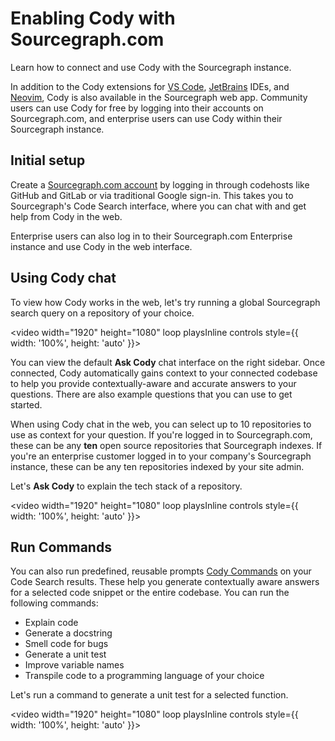 # Enabling Cody with Sourcegraph.com

<p className="subtitle"> Learn how to connect and use Cody with the Sourcegraph instance.</p>

In addition to the Cody extensions for [VS Code](/cody/cody-clients/install-vscode), [JetBrains](/cody/cody-clients/install-jetbrains) IDEs, and [Neovim](/cody/cody-clients/install-neovim), Cody is also available in the Sourcegraph web app. Community users can use Cody for free by logging into their accounts on Sourcegraph.com, and enterprise users can use Cody within their Sourcegraph instance.

<LinkCards>
  <LinkCard href="https://sourcegraph.com/sign-in?returnTo=/search" imgSrc="https://sourcegraph.com/.assets/img/sourcegraph-mark.svg" imgAlt="Cody for Web" title="Cody for Web" description="Use Cody in the Sourcegraph Web App." />
</LinkCards>

## Initial setup

Create a [Sourcegraph.com account](https://sourcegraph.com/sign-up) by logging in through codehosts like GitHub and GitLab or via traditional Google sign-in. This takes you to Sourcegraph's Code Search interface, where you can chat with and get help from Cody in the web.

Enterprise users can also log in to their Sourcegraph.com Enterprise instance and use Cody in the web interface.

## Using Cody chat

To view how Cody works in the web, let's try running a global Sourcegraph search query on a repository of your choice.

<video width="1920" height="1080" loop playsInline controls style={{ width: '100%', height: 'auto' }}>
  <source src="https://storage.googleapis.com/sourcegraph-assets/Docs/Media/run-search-query.mp4" type="video/mp4"/>
</video>

You can view the default **Ask Cody** chat interface on the right sidebar. Once connected, Cody automatically gains context to your connected codebase to help you provide contextually-aware and accurate answers to your questions. There are also example questions that you can use to get started.

When using Cody chat in the web, you can select up to 10 repositories to use as context for your question. If you're logged in to Sourcegraph.com, these can be any **ten** open source repositories that Sourcegraph indexes. If you're an enterprise customer logged in to your company's Sourcegraph instance, these can be any ten repositories indexed by your site admin.

Let's **Ask Cody** to explain the tech stack of a repository.

<video width="1920" height="1080" loop playsInline controls style={{ width: '100%', height: 'auto' }}>
  <source src="https://storage.googleapis.com/sourcegraph-assets/Docs/Media/search-cody-chat.mp4" type="video/mp4"/>
</video>

## Run Commands

You can also run predefined, reusable prompts [Cody Commands](/cody/capabilities/commands) on your Code Search results. These help you generate contextually aware answers for a selected code snippet or the entire codebase. You can run the following commands:

- Explain code
- Generate a docstring
- Smell code for bugs
- Generate a unit test
- Improve variable names
- Transpile code to a programming language of your choice

Let's run a command to generate a unit test for a selected function.

<video width="1920" height="1080" loop playsInline controls style={{ width: '100%', height: 'auto' }}>
  <source src="https://storage.googleapis.com/sourcegraph-assets/Docs/Media/cody-commands-sg.mp4" type="video/mp4"/>
</video>
